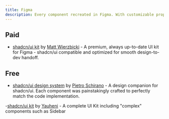 ```yaml
---
title: Figma
description: Every component recreated in Figma. With customizable props, typography and icons.
---
```


## Paid

- [shadcn/ui kit](http://shadcndesign.com) by [ Matt Wierzbicki](https://x.com/matsugfx) - A premium, always up-to-date UI kit for Figma - shadcn/ui compatible and optimized for smooth design-to-dev handoff.

## Free

- [shadcn/ui design system](https://www.figma.com/community/file/1203061493325953101) by [Pietro Schirano](https://twitter.com/skirano) - A design companion for shadcn/ui. Each component was painstakingly crafted to perfectly match the code implementation.

-[shadcn/ui kit](https://www.figma.com/community/file/1426161867268046394) by [Yauheni](https://www.loom.com/share/80fcdc851f044229bb23d87b7812cee8) - A complete UI Kit including "complex" components such as Sidebar
